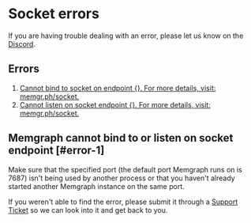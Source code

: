 
# Socket errors

<Callout type="info">
If you are having trouble dealing with an error, please let us know on the <a href="https://www.discord.gg/memgraph"
target="_blank">Discord</a>.
</Callout>

## Errors

1. [Cannot bind to socket on endpoint {}. For more details, visit:
   memgr.ph/socket.](#error-1)
2. [Cannot listen on socket endpoint {}. For more details, visit:
   memgr.ph/socket.](#error-1)

## Memgraph cannot bind to or listen on socket endpoint [#error-1]

Make sure that the specified port (the default port Memgraph runs on is 7687)
isn't being used by another process or that you haven't already started another
Memgraph instance on the same port.

<Callout type="info">
If you weren't able to find the error, please submit it through a <a href="https://support.memgraph.com"
target="_blank">Support Ticket</a> so we can look into it and get back to you.
</Callout>
